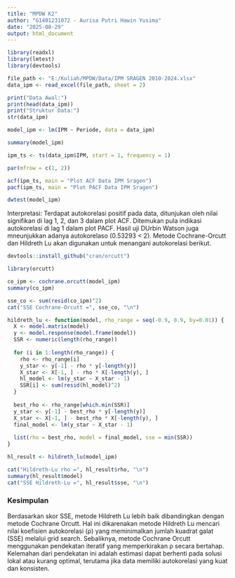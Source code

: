 ---
title: "MPDW K2"
author: "G1401231072 - Aurisa Putri Hawin Yusima"
date: "2025-08-29"
output: html_document
---

```{r}
library(readxl)
library(lmtest)
library(devtools)
```


```{r}
file_path <- "E:/Kuliah/MPDW/Data/IPM SRAGEN 2010-2024.xlsx"
data_ipm <- read_excel(file_path, sheet = 2)
```

```{r}
print("Data Awal:")
print(head(data_ipm))
print("Struktur Data:")
str(data_ipm)
```
```{r}
model_ipm <- lm(IPM ~ Periode, data = data_ipm)
```

```{r}
summary(model_ipm)
```

```{r}
ipm_ts <- ts(data_ipm$IPM, start = 1, frequency = 1)
```

```{r}
par(mfrow = c(1, 2))
```

```{r}
acf(ipm_ts, main = "Plot ACF Data IPM Sragen")
pacf(ipm_ts, main = "Plot PACF Data IPM Sragen")
```
```{r}
dwtest(model_ipm)
```

Interpretasi: Terdapat autokorelasi positif pada data, ditunjukan oleh nilai signifikan di lag 1, 2, dan 3 dalam plot ACF. Ditemukan pula indikasi autokorelasi di lag 1 dalam plot PACF. Hasil uji DUrbin Watson juga mneunjukkan adanya autokorelaso (0.53293 < 2). Metode Cochrane-Orcutt dan Hildreth Lu akan digunakan untuk menangani autokorelasi berikut.

```{r}
devtools::install_github("cran/orcutt")
```

```{r}
library(orcutt)
```

```{r}
co_ipm <- cochrane.orcutt(model_ipm)
summary(co_ipm)
```

```{r}
sse_co <- sum(resid(co_ipm)^2)
cat("SSE Cochrane-Orcutt =", sse_co, "\n")
```

```{r}
hildreth_lu <- function(model, rho_range = seq(-0.9, 0.9, by=0.01)) {
  X <- model.matrix(model)
  y <- model.response(model.frame(model))
  SSR <- numeric(length(rho_range))
  
  for (i in 1:length(rho_range)) {
    rho <- rho_range[i]
    y_star <- y[-1] - rho * y[-length(y)]
    X_star <- X[-1, ] - rho * X[-length(y), ]
    hl_model <- lm(y_star ~ X_star - 1)
    SSR[i] <- sum(resid(hl_model)^2)
  }
  
  best_rho <- rho_range[which.min(SSR)]
  y_star <- y[-1] - best_rho * y[-length(y)]
  X_star <- X[-1, ] - best_rho * X[-length(y), ]
  final_model <- lm(y_star ~ X_star - 1)
  
  list(rho = best_rho, model = final_model, sse = min(SSR))
}
```

```{r}
hl_result <- hildreth_lu(model_ipm)

cat("Hildreth-Lu rho =", hl_result$rho, "\n")
summary(hl_result$model)
cat("SSE Hildreth-Lu =", hl_result$sse, "\n")
```
### Kesimpulan
Berdasarkan skor SSE, metode Hildreth Lu lebih baik dibandingkan dengan metode Cochrane Orcutt. Hal ini dikarenakan metode Hildreth Lu mencari nilai koefisien autokorelasi (ρ) yang meminimalkan jumlah kuadrat galat (SSE) melalui grid search. Sebaliknya, metode Cochrane Orcutt menggunakan pendekatan iteratif yang memperkirakan ρ secara bertahap. Kelemahan dari pendekatan ini adalah estimasi dapat berhenti pada solusi lokal atau kurang optimal, terutama jika data memiliki autokorelasi yang kuat dan konsisten.
